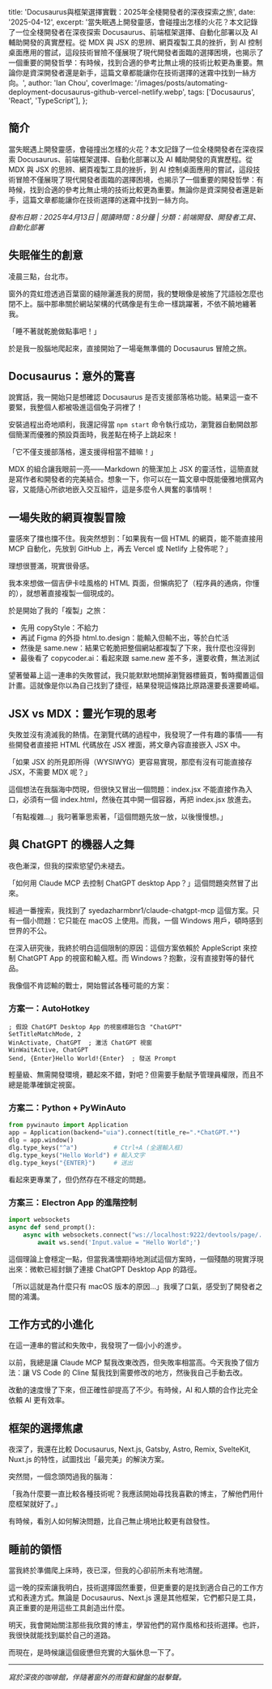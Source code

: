title: 'Docusaurus與框架選擇實戰：2025年全棧開發者的深夜探索之旅',
  date: '2025-04-12',
  excerpt: '當失眠遇上開發靈感，會碰撞出怎樣的火花？本文記錄了一位全棧開發者在深夜探索 Docusaurus、前端框架選擇、自動化部署以及 AI 輔助開發的真實歷程。從 MDX 與 JSX 的思辨、網頁複製工具的挫折，到 AI 控制桌面應用的嘗試，這段技術冒險不僅展現了現代開發者面臨的選擇困境，也揭示了一個重要的開發哲學：有時候，找到合適的參考比無止境的技術比較更為重要。無論你是資深開發者還是新手，這篇文章都能讓你在技術選擇的迷霧中找到一絲方向。',
  author: 'Ian Chou',
  coverImage: '/images/posts/automating-deployment-docusaurus-github-vercel-netlify.webp',
  tags: ['Docusaurus', 'React', 'TypeScript'],
};

## 簡介

當失眠遇上開發靈感，會碰撞出怎樣的火花？本文記錄了一位全棧開發者在深夜探索 Docusaurus、前端框架選擇、自動化部署以及 AI 輔助開發的真實歷程。從 MDX 與 JSX 的思辨、網頁複製工具的挫折，到 AI 控制桌面應用的嘗試，這段技術冒險不僅展現了現代開發者面臨的選擇困境，也揭示了一個重要的開發哲學：有時候，找到合適的參考比無止境的技術比較更為重要。無論你是資深開發者還是新手，這篇文章都能讓你在技術選擇的迷霧中找到一絲方向。

*發布日期：2025年4月13日 | 閱讀時間：8分鐘 | 分類：前端開發、開發者工具、自動化部署*

## 失眠催生的創意

凌晨三點，台北市。

窗外的霓虹燈透過百葉窗的縫隙灑進我的房間，我的雙眼像是被施了咒語般怎麼也閉不上。腦中那串關於網站架構的代碼像是有生命一樣跳躍著，不依不饒地纏著我。

「睡不著就乾脆做點事吧！」

於是我一股腦地爬起來，直接開始了一場毫無準備的 Docusaurus 冒險之旅。

## Docusaurus：意外的驚喜

說實話，我一開始只是想確認 Docusaurus 是否支援部落格功能。結果這一查不要緊，我整個人都被吸進這個兔子洞裡了！

安裝過程出奇地順利，我還記得當 `npm start` 命令執行成功，瀏覽器自動開啟那個簡潔而優雅的預設頁面時，我差點在椅子上跳起來！

「它不僅支援部落格，還支援得相當不錯嘛！」

MDX 的組合讓我眼前一亮——Markdown 的簡潔加上 JSX 的靈活性，這簡直就是寫作者和開發者的完美結合。想象一下，你可以在一篇文章中既能優雅地撰寫內容，又能隨心所欲地嵌入交互組件，這是多麼令人興奮的事情啊！

## 一場失敗的網頁複製冒險

靈感來了擋也擋不住。我突然想到：「如果我有一個 HTML 的網頁，能不能直接用 MCP 自動化，先放到 GitHub 上，再去 Vercel 或 Netlify 上發佈呢？」

理想很豐滿，現實很骨感。

我本來想做一個吉伊卡哇風格的 HTML 頁面，但懶病犯了（程序員的通病，你懂的），就想著直接複製一個現成的。

於是開始了我的「複製」之旅：

* 先用 copyStyle：不給力
* 再試 Figma 的外掛 html.to.design：能輸入但輸不出，等於白忙活
* 然後是 same.new：結果它乾脆把整個網站都複製了下來，我什麼也沒得到
* 最後看了 copycoder.ai：看起來跟 same.new 差不多，還要收費，無法測試

望著螢幕上這一連串的失敗嘗試，我只能默默地關掉瀏覽器標籤頁，暫時擱置這個計畫。這就像是你以為自己找到了捷徑，結果發現這條路比原路還要長還要崎嶇。

## JSX vs MDX：靈光乍現的思考

失敗並沒有澆滅我的熱情。在瀏覽代碼的過程中，我發現了一件有趣的事情——有些開發者直接把 HTML 代碼放在 JSX 裡面，將文章內容直接嵌入 JSX 中。

「如果 JSX 的所見即所得（WYSIWYG）更容易實現，那麼有沒有可能直接存 JSX，不需要 MDX 呢？」

這個想法在我腦海中閃現，但很快又冒出一個問題：index.jsx 不能直接作為入口，必須有一個 index.html，然後在其中開一個容器，再把 index.jsx 放進去。

「有點複雜...」我叼著筆思索著，「這個問題先放一放，以後慢慢想。」

## 與 ChatGPT 的機器人之舞

夜色漸深，但我的探索慾望仍未褪去。

「如何用 Claude MCP 去控制 ChatGPT desktop App？」這個問題突然冒了出來。

經過一番搜索，我找到了 syedazharmbnr1/claude-chatgpt-mcp 這個方案。只有一個小問題：它只能在 macOS 上使用。而我，一個 Windows 用戶，頓時感到世界的不公。

在深入研究後，我終於明白這個限制的原因：這個方案依賴於 AppleScript 來控制 ChatGPT App 的視窗和輸入框。而 Windows？抱歉，沒有直接對等的替代品。

我像個不肯認輸的戰士，開始嘗試各種可能的方案：

### 方案一：AutoHotkey

```autohotkey
; 假設 ChatGPT Desktop App 的視窗標題包含 "ChatGPT"
SetTitleMatchMode, 2
WinActivate, ChatGPT  ; 激活 ChatGPT 視窗
WinWaitActive, ChatGPT
Send, {Enter}Hello World!{Enter}  ; 發送 Prompt
```

輕量級、無需開發環境，聽起來不錯，對吧？但需要手動賦予管理員權限，而且不總是能準確鎖定視窗。

### 方案二：Python + PyWinAuto

```python
from pywinauto import Application
app = Application(backend="uia").connect(title_re=".*ChatGPT.*")
dlg = app.window()
dlg.type_keys("^a")          # Ctrl+A (全選輸入框)
dlg.type_keys("Hello World") # 輸入文字
dlg.type_keys("{ENTER}")     # 送出
```

看起來更專業了，但仍然存在不穩定的問題。

### 方案三：Electron App 的進階控制

```python
import websockets
async def send_prompt():
    async with websockets.connect("ws://localhost:9222/devtools/page/...") as ws:
        await ws.send('Input.value = "Hello World";')
```

這個理論上會穩定一點，但當我滿懷期待地測試這個方案時，一個殘酷的現實浮現出來：微軟已經封鎖了連接 ChatGPT Desktop App 的路徑。

「所以這就是為什麼只有 macOS 版本的原因...」我嘆了口氣，感受到了開發者之間的鴻溝。

## 工作方式的小進化

在這一連串的嘗試和失敗中，我發現了一個小小的進步。

以前，我總是讓 Claude MCP 幫我改東改西，但失敗率相當高。今天我換了個方法：讓 VS Code 的 Cline 幫我找到需要修改的地方，然後我自己手動去改。

改動的速度慢了下來，但正確性卻提高了不少。有時候，AI 和人類的合作比完全依賴 AI 更有效率。

## 框架的選擇焦慮

夜深了，我還在比較 Docusaurus, Next.js, Gatsby, Astro, Remix, SvelteKit, Nuxt.js 的特性，試圖找出「最完美」的解決方案。

突然間，一個念頭閃過我的腦海：

「我為什麼要一直比較各種技術呢？我應該開始尋找我喜歡的博主，了解他們用什麼框架就好了。」

有時候，看別人如何解決問題，比自己無止境地比較更有啟發性。

## 睡前的領悟

當我終於準備爬上床時，夜已深，但我的心卻前所未有地清醒。

這一晚的探索讓我明白，技術選擇固然重要，但更重要的是找到適合自己的工作方式和表達方式。無論是 Docusaurus、Next.js 還是其他框架，它們都只是工具，真正重要的是用這些工具創造出什麼。

明天，我會開始關注那些我欣賞的博主，學習他們的寫作風格和技術選擇。也許，我很快就能找到屬於自己的道路。

而現在，是時候讓這個疲憊但充實的大腦休息一下了。

---

*寫於深夜的咖啡館，伴隨著窗外的雨聲和鍵盤的敲擊聲。*
